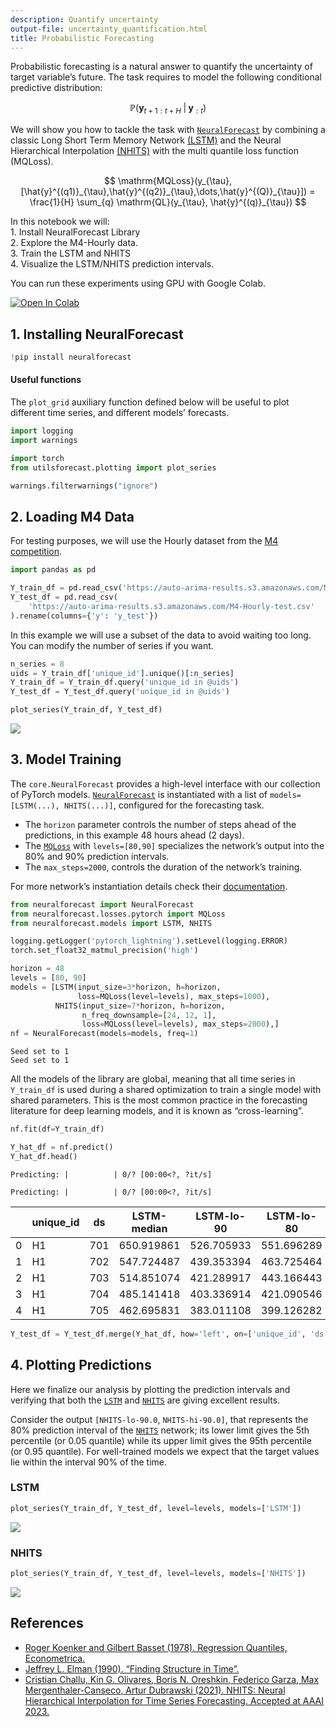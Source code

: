 ```yaml
---
description: Quantify uncertainty
output-file: uncertainty_quantification.html
title: Probabilistic Forecasting
---
```



Probabilistic forecasting is a natural answer to quantify the
uncertainty of target variable’s future. The task requires to model the
following conditional predictive distribution:

$$\mathbb{P}(\mathbf{y}_{t+1:t+H} \;|\; \mathbf{y}_{:t})$$

We will show you how to tackle the task with
[`NeuralForecast`](https://nixtlaverse.nixtla.io/neuralforecast/core.html#neuralforecast)
by combining a classic Long Short Term Memory Network
[(LSTM)](https://arxiv.org/abs/2201.12886) and the Neural Hierarchical
Interpolation [(NHITS)](https://arxiv.org/abs/2201.12886) with the multi
quantile loss function (MQLoss).

$$ \mathrm{MQLoss}(y_{\tau}, [\hat{y}^{(q1)}_{\tau},\hat{y}^{(q2)}_{\tau},\dots,\hat{y}^{(Q)}_{\tau}]) = \frac{1}{H} \sum_{q} \mathrm{QL}(y_{\tau}, \hat{y}^{(q)}_{\tau}) $$

In this notebook we will:<br/> 1. Install NeuralForecast Library<br/> 2.
Explore the M4-Hourly data.<br/> 3. Train the LSTM and NHITS<br/> 4.
Visualize the LSTM/NHITS prediction intervals.

You can run these experiments using GPU with Google Colab.

<a href="https://colab.research.google.com/github/Nixtla/neuralforecast/blob/main/nbs/examples/UncertaintyIntervals.ipynb" target="_parent"><img src="https://colab.research.google.com/assets/colab-badge.svg" alt="Open In Colab"/></a>

## 1. Installing NeuralForecast


```python
!pip install neuralforecast
```

#### Useful functions

The `plot_grid` auxiliary function defined below will be useful to plot
different time series, and different models’ forecasts.


```python
import logging
import warnings

import torch
from utilsforecast.plotting import plot_series
```


```python
warnings.filterwarnings("ignore")
```

## 2. Loading M4 Data

For testing purposes, we will use the Hourly dataset from the [M4
competition](https://www.researchgate.net/publication/325901666_The_M4_Competition_Results_findings_conclusion_and_way_forward).


```python
import pandas as pd
```


```python
Y_train_df = pd.read_csv('https://auto-arima-results.s3.amazonaws.com/M4-Hourly.csv')
Y_test_df = pd.read_csv(
    'https://auto-arima-results.s3.amazonaws.com/M4-Hourly-test.csv'
).rename(columns={'y': 'y_test'})
```

In this example we will use a subset of the data to avoid waiting too
long. You can modify the number of series if you want.


```python
n_series = 8
uids = Y_train_df['unique_id'].unique()[:n_series]
Y_train_df = Y_train_df.query('unique_id in @uids')
Y_test_df = Y_test_df.query('unique_id in @uids')
```


```python
plot_series(Y_train_df, Y_test_df)
```

![](/neuralforecast/docs/tutorials/03_uncertainty_quantification_files/figure-markdown_strict/cell-8-output-1.png)

## 3. Model Training

The `core.NeuralForecast` provides a high-level interface with our
collection of PyTorch models.
[`NeuralForecast`](https://nixtlaverse.nixtla.io/neuralforecast/core.html#neuralforecast)
is instantiated with a list of `models=[LSTM(...), NHITS(...)]`,
configured for the forecasting task.

-   The `horizon` parameter controls the number of steps ahead of the
    predictions, in this example 48 hours ahead (2 days).
-   The
    [`MQLoss`](https://nixtlaverse.nixtla.io/neuralforecast/losses.pytorch.html#mqloss)
    with `levels=[80,90]` specializes the network’s output into the 80%
    and 90% prediction intervals.
-   The `max_steps=2000`, controls the duration of the network’s
    training.

For more network’s instantiation details check their
[documentation](https://nixtla.github.io/neuralforecast/models.dilated_rnn.html).


```python
from neuralforecast import NeuralForecast
from neuralforecast.losses.pytorch import MQLoss
from neuralforecast.models import LSTM, NHITS
```


```python
logging.getLogger('pytorch_lightning').setLevel(logging.ERROR)
torch.set_float32_matmul_precision('high')
```


```python
horizon = 48
levels = [80, 90]
models = [LSTM(input_size=3*horizon, h=horizon,
               loss=MQLoss(level=levels), max_steps=1000),
          NHITS(input_size=7*horizon, h=horizon,
                n_freq_downsample=[24, 12, 1],
                loss=MQLoss(level=levels), max_steps=2000),]
nf = NeuralForecast(models=models, freq=1)
```

``` text
Seed set to 1
Seed set to 1
```

All the models of the library are global, meaning that all time series
in `Y_train_df` is used during a shared optimization to train a single
model with shared parameters. This is the most common practice in the
forecasting literature for deep learning models, and it is known as
“cross-learning”.


```python
nf.fit(df=Y_train_df)
```


```python
Y_hat_df = nf.predict()
Y_hat_df.head()
```

``` text
Predicting: |          | 0/? [00:00<?, ?it/s]
```

``` text
Predicting: |          | 0/? [00:00<?, ?it/s]
```

|  | unique_id | ds | LSTM-median | LSTM-lo-90 | LSTM-lo-80 | LSTM-hi-80 | LSTM-hi-90 | NHITS-median | NHITS-lo-90 | NHITS-lo-80 | NHITS-hi-80 | NHITS-hi-90 |
|----|----|----|----|----|----|----|----|----|----|----|----|----|
| 0 | H1 | 701 | 650.919861 | 526.705933 | 551.696289 | 748.392456 | 777.889526 | 615.786743 | 582.732117 | 584.717468 | 640.011841 | 647.147034 |
| 1 | H1 | 702 | 547.724487 | 439.353394 | 463.725464 | 638.429626 | 663.398987 | 569.632324 | 524.486023 | 522.324402 | 578.411560 | 594.515076 |
| 2 | H1 | 703 | 514.851074 | 421.289917 | 443.166443 | 589.451782 | 608.560425 | 518.858887 | 503.183411 | 501.016968 | 536.081543 | 549.701050 |
| 3 | H1 | 704 | 485.141418 | 403.336914 | 421.090546 | 547.966492 | 567.057800 | 495.627869 | 476.579742 | 468.514069 | 498.171600 | 527.931091 |
| 4 | H1 | 705 | 462.695831 | 383.011108 | 399.126282 | 522.579224 | 543.981750 | 481.584534 | 468.134857 | 472.723450 | 496.198975 | 513.859985 |


```python
Y_test_df = Y_test_df.merge(Y_hat_df, how='left', on=['unique_id', 'ds']).rename(columns=lambda x: x.replace('-median', ''))
```

## 4. Plotting Predictions

Here we finalize our analysis by plotting the prediction intervals and
verifying that both the
[`LSTM`](https://nixtlaverse.nixtla.io/neuralforecast/models.lstm.html#lstm)
and
[`NHITS`](https://nixtlaverse.nixtla.io/neuralforecast/models.nhits.html#nhits)
are giving excellent results.

Consider the output `[NHITS-lo-90.0`, `NHITS-hi-90.0]`, that represents
the 80% prediction interval of the
[`NHITS`](https://nixtlaverse.nixtla.io/neuralforecast/models.nhits.html#nhits)
network; its lower limit gives the 5th percentile (or 0.05 quantile)
while its upper limit gives the 95th percentile (or 0.95 quantile). For
well-trained models we expect that the target values lie within the
interval 90% of the time.

### LSTM


```python
plot_series(Y_train_df, Y_test_df, level=levels, models=['LSTM'])
```

![](/neuralforecast/docs/tutorials/03_uncertainty_quantification_files/figure-markdown_strict/cell-15-output-1.png)

### NHITS


```python
plot_series(Y_train_df, Y_test_df, level=levels, models=['NHITS'])
```

![](/neuralforecast/docs/tutorials/03_uncertainty_quantification_files/figure-markdown_strict/cell-16-output-1.png)

## References

-   [Roger Koenker and Gilbert Basset (1978). Regression Quantiles,
    Econometrica.](https://www.jstor.org/stable/1913643)<br/>
-   [Jeffrey L. Elman (1990). “Finding Structure in
    Time”.](https://onlinelibrary.wiley.com/doi/abs/10.1207/s15516709cog1402_1)<br/>
-   [Cristian Challu, Kin G. Olivares, Boris N. Oreshkin, Federico
    Garza, Max Mergenthaler-Canseco, Artur Dubrawski (2021). NHITS:
    Neural Hierarchical Interpolation for Time Series Forecasting.
    Accepted at AAAI 2023.](https://arxiv.org/abs/2201.12886)<br/>

